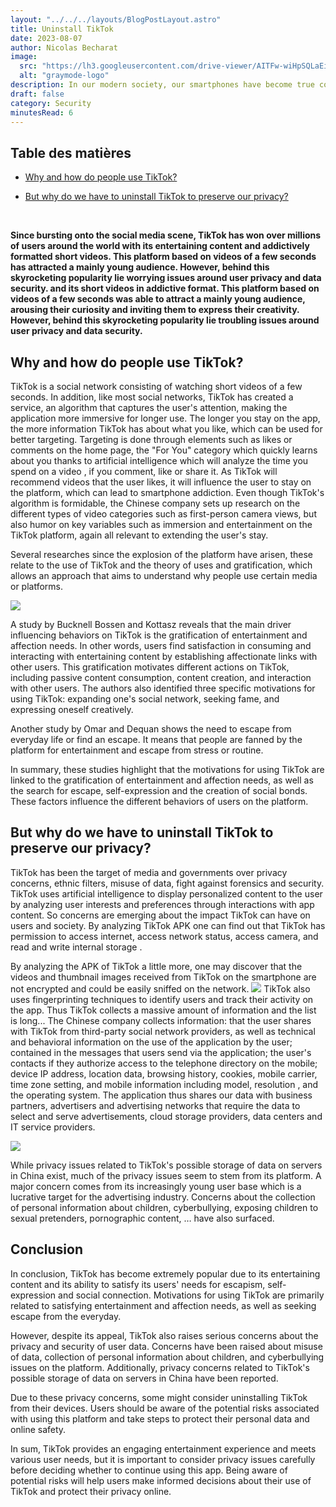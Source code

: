 ```yaml
---
layout: "../../../layouts/BlogPostLayout.astro"
title: Uninstall TikTok
date: 2023-08-07
author: Nicolas Becharat
image:
  src: "https://lh3.googleusercontent.com/drive-viewer/AITFw-wiHpSQLaEiRshC1iZEFqAFn9yUIlh8RnATGJrQuIKbXpTxSUVP8f3LFhD5WindTqR2clQ1yk9vhRfAt4Z-yJ15QlrHRQ=s2560"
  alt: "graymode-logo"
description: In our modern society, our smartphones have become true companions, and it is sometimes difficult to resist the urge to constantly consult them. However, we know that spending too much time in front of our screens can have detrimental effects on our well-being. Fortunately, there are solutions to help us break away from this addiction. 
draft: false
category: Security
minutesRead: 6
---
```

## Table des matières
* [Why and how do people use TikTok?](#why-and-how-do-people-use-tiktok)


* [But why do we have to uninstall TikTok to preserve our privacy?](#but-why-do-we-have-to-uninstall-tiktok-to-preserve-our-privacy)


<br/>

**Since bursting onto the social media scene, TikTok has won over millions of users around the world with its entertaining content and addictively formatted short videos. This platform based on videos of a few seconds has attracted a mainly young audience. However, behind this skyrocketing popularity lie worrying issues around user privacy and data security. and its short videos in addictive format. This platform based on videos of a few seconds was able to attract a mainly young audience, arousing their curiosity and inviting them to express their creativity. However, behind this skyrocketing popularity lie troubling issues around user privacy and data security.**


## Why and how do people use TikTok?

TikTok is a social network consisting of watching short videos of a few seconds. In addition, like most social networks, TikTok has created a service, an algorithm that captures the user's attention, making the application more immersive for longer use. The longer you stay on the app, the more information TikTok has about what you like, which can be used for better targeting. Targeting is done through elements such as likes or comments on the home page, the "For You" category which quickly learns about you thanks to artificial intelligence which will analyze the time you spend on a video , if you comment, like or share it. As TikTok will recommend videos that the user likes, it will influence the user to stay on the platform, which can lead to smartphone addiction.
Even though TikTok's algorithm is formidable, the Chinese company sets up research on the different types of video categories such as first-person camera views, but also humor on key variables such as immersion and entertainment on the TikTok platform, again all relevant to extending the user's stay.

Several researches since the explosion of the platform have arisen, these relate to the use of TikTok and the theory of uses and gratification, which allows an approach that aims to understand why people use certain media or platforms.

<img src = "https://lh3.googleusercontent.com/drive-viewer/AITFw-xqRaMlQ27Jci_fa8rDu2yDhDycGYuisTAUkcV0mP2ffYcvoTDqh6aRc44c3u2VG-YQZuACPtBoWD0wEuEOCqBHiyTo4Q=s1600" class="max-w-full h-auto block m-auto"/>

A study by Bucknell Bossen and Kottasz reveals that the main driver influencing behaviors on TikTok is the gratification of entertainment and affection needs. In other words, users find satisfaction in consuming and interacting with entertaining content by establishing affectionate links with other users.
This gratification motivates different actions on TikTok, including passive content consumption, content creation, and interaction with other users. The authors also identified three specific motivations for using TikTok: expanding one's social network, seeking fame, and expressing oneself creatively.

Another study by Omar and Dequan shows the need to escape from everyday life or find an escape. It means that people are fanned by the platform for entertainment and escape from stress or routine.

In summary, these studies highlight that the motivations for using TikTok are linked to the gratification of entertainment and affection needs, as well as the search for escape, self-expression and the creation of social bonds. These factors influence the different behaviors of users on the platform.

## But why do we have to uninstall TikTok to preserve our privacy?

TikTok has been the target of media and governments over privacy concerns, ethnic filters, misuse of data, fight against forensics and security.
TikTok uses artificial intelligence to display personalized content to the user by analyzing user interests and preferences through interactions with app content. So concerns are emerging about the impact TikTok can have on users and society.
By analyzing TikTok APK one can find out that TikTok has permission to access internet, access network status, access camera, and read and write internal storage .
 
By analyzing the APK of TikTok a little more, one may discover that the videos and thumbnail images received from TikTok on the smartphone are not encrypted and could be easily sniffed on the network.
<img src='https://lh3.googleusercontent.com/drive-viewer/AITFw-wz14s_TcdBf1BZKBlc7GcqgplH8lAHC7T1yv-L9pERM_Iq0VXguTROK_pyDq9roygYEHm8Tx6JU0BL6faFH_Qt4nRHAA=s1600' class="max-w-full h-auto block m-auto"/>
TikTok also uses fingerprinting techniques to identify users and track their activity on the app.
Thus TikTok collects a massive amount of information and the list is long... The Chinese company collects information: that the user shares with TikTok from third-party social network providers, as well as technical and behavioral information on the use of the application by the user; contained in the messages that users send via the application; the user's contacts if they authorize access to the telephone directory on the mobile; device IP address, location data, browsing history, cookies, mobile carrier, time zone setting, and mobile information including model, resolution , and the operating system. The application thus shares our data with business partners, advertisers and advertising networks that require the data to select and serve advertisements, cloud storage providers, data centers and IT service providers.

<img src="https://lh3.googleusercontent.com/drive-viewer/AITFw-zUsfYNtkxw6AaiatN4TudF-4SS2GEHtxBRdOFVbIsJjxJRSXfLXvb724ow_GLbxPEZISOtj6KTZZhuG2rnnLAxDqBf5g=s2560" class="max-w-full h-auto block m-auto" />

While privacy issues related to TikTok's possible storage of data on servers in China exist, much of the privacy issues seem to stem from its platform. A major concern comes from its increasingly young user base which is a lucrative target for the advertising industry. Concerns about the collection of personal information about children, cyberbullying, exposing children to sexual pretenders, pornographic content, … have also surfaced.

## Conclusion
In conclusion, TikTok has become extremely popular due to its entertaining content and its ability to satisfy its users' needs for escapism, self-expression and social connection. Motivations for using TikTok are primarily related to satisfying entertainment and affection needs, as well as seeking escape from the everyday.

However, despite its appeal, TikTok also raises serious concerns about the privacy and security of user data. Concerns have been raised about misuse of data, collection of personal information about children, and cyberbullying issues on the platform. Additionally, privacy concerns related to TikTok's possible storage of data on servers in China have been reported.

Due to these privacy concerns, some might consider uninstalling TikTok from their devices. Users should be aware of the potential risks associated with using this platform and take steps to protect their personal data and online safety.

In sum, TikTok provides an engaging entertainment experience and meets various user needs, but it is important to consider privacy issues carefully before deciding whether to continue using this app. Being aware of potential risks will help users make informed decisions about their use of TikTok and protect their privacy online.